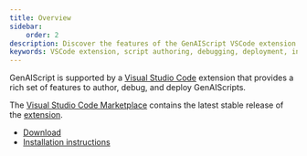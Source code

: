 ```yaml
---
title: Overview
sidebar:
    order: 2
description: Discover the features of the GenAIScript VSCode extension for script authoring, debugging, and deployment.
keywords: VSCode extension, script authoring, debugging, deployment, installation
---
```


GenAIScript is supported by a [Visual Studio Code](https://code.visualstudio.com/) extension 
that provides a rich set of features to author, debug, and deploy GenAIScripts.

The [Visual Studio Code Marketplace](https://marketplace.visualstudio.com/items?itemName=genaiscript.genaiscript-vscode)
contains the latest stable release of the [extension](https://marketplace.visualstudio.com/items?itemName=genaiscript.genaiscript-vscode).

- [Download](https://marketplace.visualstudio.com/items?itemName=genaiscript.genaiscript-vscode)
- [Installation instructions](/genaiscript/getting-started/installation/#visual-studio-code-extension)
